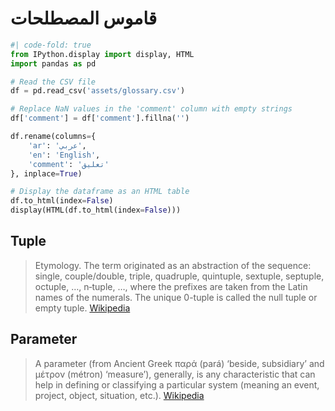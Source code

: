 # قاموس المصطلحات {.unnumbered}

```python
#| code-fold: true
from IPython.display import display, HTML
import pandas as pd

# Read the CSV file
df = pd.read_csv('assets/glossary.csv')

# Replace NaN values in the 'comment' column with empty strings
df['comment'] = df['comment'].fillna('')

df.rename(columns={
    'ar': 'عربي',
    'en': 'English',
    'comment': 'تعليق'
}, inplace=True)

# Display the dataframe as an HTML table
df.to_html(index=False)
display(HTML(df.to_html(index=False)))
```


## Tuple

> Etymology. The term originated as an abstraction of the sequence: single, couple/double, triple, quadruple, quintuple, sextuple, septuple, octuple, ..., n‑tuple, ..., where the prefixes are taken from the Latin names of the numerals. The unique 0-tuple is called the null tuple or empty tuple. [Wikipedia](https://en.wikipedia.org/wiki/Tuple)

## Parameter

> A parameter (from Ancient Greek παρά (pará) 'beside, subsidiary' and μέτρον (métron) 'measure'), generally, is any characteristic that can help in defining or classifying a particular system (meaning an event, project, object, situation, etc.). [Wikipedia](https://en.wikipedia.org/wiki/Parameter)
